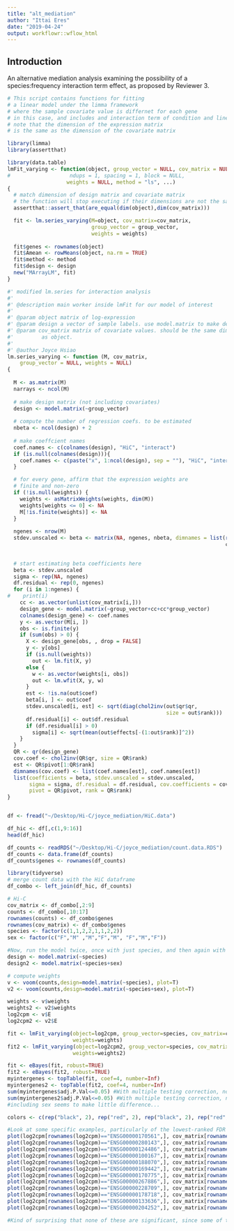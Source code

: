 ```yaml
---
title: "alt_mediation"
author: "Ittai Eres"
date: "2019-04-24"
output: workflowr::wflow_html
---
```


## Introduction
An alternative mediation analysis examining the possibility of a species:frequency interaction term effect, as proposed by Reviewer 3.
```r
# This script contains functions for fitting
# a linear model under the limma framework
# where the sample covariate value is differnet for each gene
# in this case, and includes and interaction term of condition and linear covariate
# note that the dimension of the expression matrix
# is the same as the dimension of the covariate matrix

library(limma)
library(assertthat)

library(data.table)
lmFit_varying <- function(object, group_vector = NULL, cov_matrix = NULL,
#                   ndups = 1, spacing = 1, block = NULL, 
                   weights = NULL, method = "ls", ...) 
{
  # match dimension of design matrix and covariate matrix
  # the function will stop executing if their dimensions are not the same
  assertthat::assert_that(are_equal(dim(object),dim(cov_matrix)))

  fit <- lm.series_varying(M=object, cov_matrix=cov_matrix,
                           group_vector = group_vector, 
                           weights = weights)
    
  fit$genes <- rownames(object)
  fit$Amean <- rowMeans(object, na.rm = TRUE)
  fit$method <- method
  fit$design <- design
  new("MArrayLM", fit)
}

#' modified lm.series for interaction analysis
#' 
#' @description main worker inside lmFit for our model of interest
#' 
#' @param object matrix of log-expression
#' @param design a vector of sample labels. use model.matrix to make design matrix.
#' @param cov_matrix matrix of covariate values. should be the same dimension
#'         as object.
#'         
#' @author Joyce Hsiao
lm.series_varying <- function (M, cov_matrix,
    group_vector = NULL, weights = NULL)
{
  
  M <- as.matrix(M)
  narrays <- ncol(M)
  
  # make design matrix (not including covariates)
  design <- model.matrix(~group_vector)
  
  # compute the number of regression coefs. to be estimated
  nbeta <- ncol(design) + 2
  
  # make coeffcient names
  coef.names <- c(colnames(design), "HiC", "interact")
  if (is.null(colnames(design))){
    coef.names <- c(paste("x", 1:ncol(design), sep = ""), "HiC", "interact")
  }

  # for every gene, affirm that the expression weights are
  # finite and non-zero
  if (!is.null(weights)) {
    weights <- asMatrixWeights(weights, dim(M))
    weights[weights <= 0] <- NA
    M[!is.finite(weights)] <- NA
  }
  
  ngenes <- nrow(M)
  stdev.unscaled <- beta <- matrix(NA, ngenes, nbeta, dimnames = list(rownames(M), 
                                                                      coef.names))
  

  # start estimating beta coefficients here
  beta <- stdev.unscaled
  sigma <- rep(NA, ngenes)
  df.residual <- rep(0, ngenes)
  for (i in 1:ngenes) {
#    print(i)
    cc <- as.vector(unlist(cov_matrix[i,]))
    design_gene <- model.matrix(~group_vector+cc+cc*group_vector)
    colnames(design_gene) <- coef.names
    y <- as.vector(M[i, ])
    obs <- is.finite(y)
    if (sum(obs) > 0) {
      X <- design_gene[obs, , drop = FALSE]
      y <- y[obs]
      if (is.null(weights)) 
        out <- lm.fit(X, y)
      else {
        w <- as.vector(weights[i, obs])
        out <- lm.wfit(X, y, w)
      }
      est <- !is.na(out$coef)
      beta[i, ] <- out$coef
      stdev.unscaled[i, est] <- sqrt(diag(chol2inv(out$qr$qr, 
                                                   size = out$rank)))
      df.residual[i] <- out$df.residual
      if (df.residual[i] > 0) 
        sigma[i] <- sqrt(mean(out$effects[-(1:out$rank)]^2))
    }
  }
  QR <- qr(design_gene)
  cov.coef <- chol2inv(QR$qr, size = QR$rank)
  est <- QR$pivot[1:QR$rank]
  dimnames(cov.coef) <- list(coef.names[est], coef.names[est])
  list(coefficients = beta, stdev.unscaled = stdev.unscaled, 
       sigma = sigma, df.residual = df.residual, cov.coefficients = cov.coef, 
       pivot = QR$pivot, rank = QR$rank)
}


df <- fread("~/Desktop/Hi-C/joyce_mediation/HiC.data")

df_hic <- df[,c(1,9:16)]
head(df_hic)

df_counts <- readRDS("~/Desktop/Hi-C/joyce_mediation/count.data.RDS")
df_counts <- data.frame(df_counts)
df_counts$genes <- rownames(df_counts)

library(tidyverse)
# merge count data with the HiC dataframe
df_combo <- left_join(df_hic, df_counts)

# Hi-C
cov_matrix <- df_combo[,2:9]
counts <- df_combo[,10:17]
rownames(counts) <- df_combo$genes
rownames(cov_matrix) <- df_combo$genes
species <- factor(c(1,1,2,2,1,1,2,2))
sex <- factor(c("F","M" ,"M","F","M", "F","M","F"))

#Now, run the model twice, once with just species, and then again with species and sex, just to be sure.
design <- model.matrix(~species)
design2 <- model.matrix(~species+sex)

# compute weights
v <- voom(counts,design=model.matrix(~species), plot=T)
v2 <- voom(counts,design=model.matrix(~species+sex), plot=T)

weights <- v$weights
weights2 <- v2$weights
log2cpm <- v$E
log2cpm2 <- v2$E

fit <- lmFit_varying(object=log2cpm, group_vector=species, cov_matrix=cov_matrix,
                     weights=weights)
fit2 <- lmFit_varying(object=log2cpm2, group_vector=species, cov_matrix=cov_matrix,
                     weights=weights2)

fit <- eBayes(fit, robust=TRUE)
fit2 <- eBayes(fit2, robust=TRUE)
myintergenes <- topTable(fit, coef=4, number=Inf)
myintergenes2 <- topTable(fit2, coef=4, number=Inf)
sum(myintergenes$adj.P.Val<=0.05) #With multiple testing correction, none are significant.
sum(myintergenes2$adj.P.Val<=0.05) #With multiple testing correction, none are significant.
#including sex seems to make little difference...

colors <- c(rep("black", 2), rep("red", 2), rep("black", 2), rep("red", 2))

#Look at some specific examples, particularly of the lowest-ranked FDR hits.
plot(log2cpm[rownames(log2cpm)=="ENSG00000170561",], cov_matrix[rownames(log2cpm)=="ENSG00000170561",], col=colors)
plot(log2cpm[rownames(log2cpm)=="ENSG00000280143",], cov_matrix[rownames(log2cpm)=="ENSG00000280143",], col=colors)
plot(log2cpm[rownames(log2cpm)=="ENSG00000124486",], cov_matrix[rownames(log2cpm)=="ENSG00000124486",], col=colors)
plot(log2cpm[rownames(log2cpm)=="ENSG00000100167",], cov_matrix[rownames(log2cpm)=="ENSG00000100167",], col=colors)
plot(log2cpm[rownames(log2cpm)=="ENSG00000188070",], cov_matrix[rownames(log2cpm)=="ENSG00000188070",], col=colors)
plot(log2cpm[rownames(log2cpm)=="ENSG00000169442",], cov_matrix[rownames(log2cpm)=="ENSG00000169442",], col=colors)
plot(log2cpm[rownames(log2cpm)=="ENSG00000170775",], cov_matrix[rownames(log2cpm)=="ENSG00000170775",], col=colors)
plot(log2cpm[rownames(log2cpm)=="ENSG00000267886",], cov_matrix[rownames(log2cpm)=="ENSG00000267886",], col=colors)
plot(log2cpm[rownames(log2cpm)=="ENSG00000228709",], cov_matrix[rownames(log2cpm)=="ENSG00000228709",], col=colors)
plot(log2cpm[rownames(log2cpm)=="ENSG00000178718",], cov_matrix[rownames(log2cpm)=="ENSG00000178718",], col=colors)
plot(log2cpm[rownames(log2cpm)=="ENSG00000133636",], cov_matrix[rownames(log2cpm)=="ENSG00000133636",], col=colors)
plot(log2cpm[rownames(log2cpm)=="ENSG00000204252",], cov_matrix[rownames(log2cpm)=="ENSG00000204252",], col=colors)

#Kind of surprising that none of these are significant, since some of them visually do appear to have a species interaction. But the signal must not be strong enough.
```

